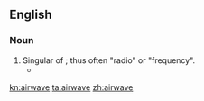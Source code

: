 ==English==

===Noun===
{{en-noun}}

# Singular of {{m|en|airwaves}}; thus often "radio" or "frequency".
#* {{quote-journal|2008|December 23|Richard Sandomir|On Old Cassette, Barber's Voice Brings to Life Game He Missed|The New York Times|url=http://www.nytimes.com/2008/12/23/sports/baseball/23sandomir.html
|passage=Vander Meer’s no-hitter at Ebbets Field on June 15 was a witness-only event, unheard on any '''airwave'''.}}

[[kn:airwave]]
[[ta:airwave]]
[[zh:airwave]]